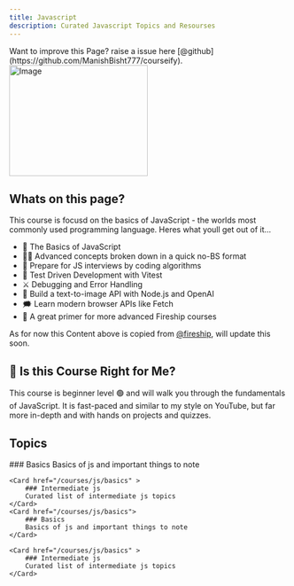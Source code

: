 ```yaml
---
title: Javascript
description: Curated Javascript Topics and Resourses
---
```


<Callout type="warning">
  Want to improve this Page? raise a issue here
  [@github](https://github.com/ManishBisht777/courseify).
</Callout>

<div className="flex justify-center">
  <Image src="/images/pic1.svg" width="250" height="200" alt="Image" />
</div>

## Whats on this page?

This course is focusd on the basics of JavaScript - the worlds most commonly used programming language. Heres what youll get out of it…

- 👶 The Basics of JavaScript
- 👨‍🎤 Advanced concepts broken down in a quick no-BS format
- 📰 Prepare for JS interviews by coding algorithms
- 🧪 Test Driven Development with Vitest
- ⚔️ Debugging and Error Handling
- 🎨 Build a text-to-image API with Node.js and OpenAI
- 🗯️ Learn modern browser APIs like Fetch
- 🍕 A great primer for more advanced Fireship courses

<Callout type="danger">
 
As for now this Content above is copied from [@fireship](https://fireship.io/courses/js/), will update this soon.

</Callout>

## 🤔 Is this Course Right for Me?

<Callout type="info">
 
This course is beginner level 🟢 and will walk you through the fundamentals of JavaScript. It is fast-paced and similar to my style on YouTube, but far more in-depth and with hands on projects and quizzes.

</Callout>

## Topics

<div className="grid sm:grid-cols-2 gap-4 mt-6">
    <Card href="/courses/js/basics">
        ### Basics
        Basics of js and important things to note
    </Card>

    <Card href="/courses/js/basics" >
        ### Intermediate js
        Curated list of intermediate js topics
    </Card>
    <Card href="/courses/js/basics">
        ### Basics
        Basics of js and important things to note
    </Card>

    <Card href="/courses/js/basics" >
        ### Intermediate js
        Curated list of intermediate js topics
    </Card>

</div>
